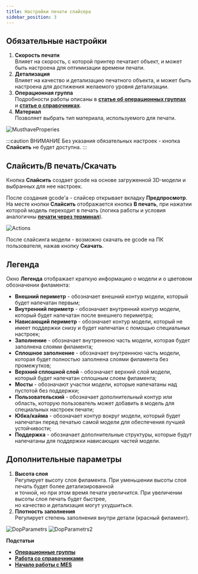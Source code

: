 ```yaml
---
title: Настройки печати слайсера
sidebar_position: 3
---
```

## Обязательные настройки

1. **Скорость печати**\
   Влияет на скорость, с которой принтер печатает объект, и может быть настроена для оптимизации 
   времени печати.
2. **Детализация**\
   Влияет на качество и детализацию печатного объекта, и может быть настроена для достижения 
   желаемого уровня детализации.
3. **Операционная группа**\
   Подробности работы описаны в [**статье об операционных группах**](/docs/StartWithMES/PrintQueue/PrintQueueRules/OperationalGroups) 
   и [**статье о справочниках**](/docs/StartWithMES/#запуск-печати).
4. **Материал**\
   Позволяет выбрать тип материала, используемого для печати.

![MusthaveProperies](./img/MusthaveProperies.png)

:::caution ВНИМАНИЕ
      Без указания обязательных настроек - кнопка **Слайсить** не будет доступна.
:::

## Слайсить/В печать/Скачать

Кнопка **Слайсить** создает gcode на основе загруженной 3D-модели и выбранных для нее настроек.

После создания gcode'а - слайсер открывает вкладку **Предпросмотр**. На месте кнопки **Слайсить** 
отображается кнопка **В печать**, при нажатии которой модель переходит в печать 
(логика работы и условия аналогичны [**печати через терминал**](/docs/StartWithMES/#запуск-печати)).

![Actions](./img/Actions.png)

После слайсинга модели - возможно скачать ее gcode на ПК пользователя, нажав кнопку **Скачать**.

## Легенда 

Окно **Легенда** отображает краткую информацию о модели и о цветовом обозначении филамента:

- **Внешний периметр** - обозначает внешний контур модели, который будет напечатан первым;
- **Внутренний периметр** - обозначает внутренний контур модели, который будет напечатан после 
внешнего периметра;
- **Нависающий периметр** - обозначает контур модели, который не имеет поддержки снизу и будет 
напечатан с помощью специальных настроек;
- **Заполнение** - обозначает внутреннюю часть модели, которая будет заполнена слоями филамента;
- **Сплошное заполнение** - обозначает внутреннюю часть модели, которая будет полностью заполнена 
слоями филамента без промежутков;
- **Верхний сплошной слой** - обозначает верхний слой модели, который будет напечатан сплошным 
слоем филамента;
- **Мосты** - обозначают участки модели, которые напечатаны над пустотой без поддержки;
- **Пользовательский** - обозначает дополнительный контур или область, которую пользователь 
может добавить в модель для специальных настроек печати;
- **Юбка/кайма** - обозначает контур вокруг модели, который будет напечатан перед печатью 
самой модели для обеспечения лучшей устойчивости;
- **Поддержка** - обозначает дополнительные структуры, которые будут напечатаны для поддержки 
нависающих частей модели.

## Дополнительные параметры

1. **Высота слоя**\
   Регулирует высоту слоя филамента. При уменьшении высоты слоя печать будет более детализированной\
   и точной, но при этом время печати увеличится. При увеличении высоты слоя печать будет быстрее,\
   но качество и детализация могут ухудшиться.
2. **Плотность заполнения**\
   Регулирует степень заполнения внутри детали (красный филамент).

![DopParametrs](./img/DopParametrs.png)
![DopParametrs2](./img/DopParametrs2.png)

**Подстатьи**
- [**Операционные группы**](https://mes-docs.onrender.com/docs/StartWithMES/PrintQueue/PrintQueueRules/OperationalGroups)
- [**Работа со справочниками**](https://mes-docs.onrender.com/docs/WorkingWithReferenceBooks)
- [**Начало работы с MES**](https://mes-docs.onrender.com/docs/StartWithMES/#запуск-печати)